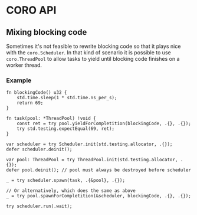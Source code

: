 # CORO API

## Mixing blocking code

Sometimes it's not feasible to rewrite blocking code so that it plays nice with the `coro.Scheduler`.
In that kind of scenario it is possible to use `coro.ThreadPool` to allow tasks to yield until blocking code
finishes on a worker thread.

### Example

```zig
fn blockingCode() u32 {
    std.time.sleep(1 * std.time.ns_per_s);
    return 69;
}

fn task(pool: *ThreadPool) !void {
    const ret = try pool.yieldForCompletition(blockingCode, .{}, .{});
    try std.testing.expectEqual(69, ret);
}

var scheduler = try Scheduler.init(std.testing.allocator, .{});
defer scheduler.deinit();

var pool: ThreadPool = try ThreadPool.init(std.testing.allocator, .{});
defer pool.deinit(); // pool must always be destroyed before scheduler

_ = try scheduler.spawn(task, .{&pool}, .{});

// Or alternatively, which does the same as above
_ = try pool.spawnForCompletition(&scheduler, blockingCode, .{}, .{});

try scheduler.run(.wait);
```

